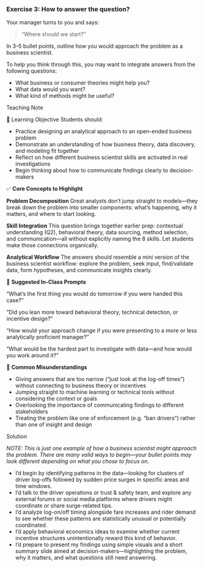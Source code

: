 <!-- question-type: prepare -->
### Exercise 3: How to answer the question?
Your manager turns to you and says:

> “Where should we start?”

In 3–5 bullet points, outline how you would approach the problem as a business scientist.

::: {.callout-tip}
To help you think through this, you may want to integrate answers from the following questions:

- What business or consumer theories might help you? 
- What data would you want? 
- What kind of methods might be useful?
:::

<!-- BEGIN PROFILE:r-teaching-guide -->
::: {.content-visible when-profile="r-teaching-guide"}

::: {.teaching-block}

::: {.teaching-block-header}
Teaching Note
:::

::: {.teaching-block-body}

🎯 Learning Objective
Students should:

- Practice designing an analytical approach to an open-ended business problem
- Demonstrate an understanding of how business theory, data discovery, and modeling fit together
- Reflect on how different business scientist skills are activated in real investigations
- Begin thinking about how to communicate findings clearly to decision-makers

✅  **Core Concepts to Highlight**

**Problem Decomposition**
Great analysts don’t jump straight to models—they break down the problem into smaller components: what’s happening, why it matters, and where to start looking.

**Skill Integration**
This question brings together earlier prep: contextual understanding (Q2), behavioral theory, data sourcing, method selection, and communication—all without explicitly naming the 8 skills. Let students make those connections organically.

**Analytical Workflow**
The answers should resemble a mini version of the business scientist workflow: explore the problem, seek input, find/validate data, form hypotheses, and communicate insights clearly.

💬 **Suggested In-Class Prompts**

“What’s the first thing you would do tomorrow if you were handed this case?”

“Did you lean more toward behavioral theory, technical detection, or incentive design?”

“How would your approach change if you were presenting to a more or less analytically proficient manager?”

“What would be the hardest part to investigate with data—and how would you work around it?”

📌 **Common Misunderstandings**

- Giving answers that are too narrow (“just look at the log-off times”) without connecting to business theory or incentives
- Jumping straight to machine learning or technical tools without considering the context or goals
- Overlooking the importance of communicating findings to different stakeholders
- Treating the problem like one of enforcement (e.g. “ban drivers”) rather than one of insight and design



:::

:::

:::
<!-- END PROFILE:r-teaching-guide -->

<!-- BEGIN PROFILE:r-solutions -->
::: {.content-visible when-profile="r-solutions" when-profile="r-teaching-guide"}

::: {.solution-block}

::: {.solution-block-header}
Solution
:::

::: {.solution-block-body}

*NOTE: This is just one example of how a business scientist might approach the problem. There are many valid ways to begin—your bullet points may look different depending on what you chose to focus on.*

* I’d begin by identifying patterns in the data—looking for clusters of driver log-offs followed by sudden price surges in specific areas and time windows.
* I’d talk to the driver operations or trust & safety team, and explore any external forums or social media platforms where drivers might coordinate or share surge-related tips.
* I’d analyze log-on/off timing alongside fare increases and rider demand to see whether these patterns are statistically unusual or potentially coordinated.
* I’d apply behavioral economics ideas to examine whether current incentive structures unintentionally reward this kind of behavior.
* I’d prepare to present my findings using simple visuals and a short summary slide aimed at decision-makers—highlighting the problem, why it matters, and what questions still need answering.


:::

:::

:::
<!-- END PROFILE:r-solutions -->
